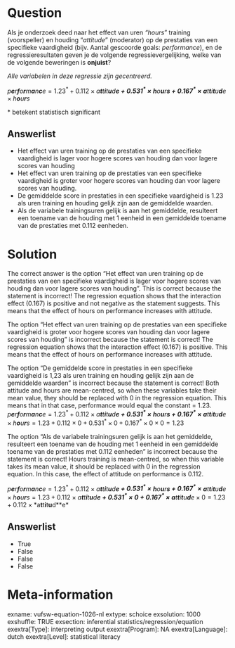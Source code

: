 Question
========
Als je onderzoek deed naar het effect van uren *"hours*" training
(voorspeller) en houding "*attitude*" (moderator) op de prestaties van
een specifieke vaardigheid (bijv. Aantal gescoorde goals:
*performance*), en de regressieresultaten geven je de volgende
regressievergelijking, welke van de volgende beweringen is
**onjuist**?  
  
*Alle variabelen in deze regressie zijn gecentreerd.*  
  
*p**e**r**f**o**r**m**a**n**c**e* = 1.23<sup>\*</sup> + 0.112 × *a**t**t**i**t**u**d**e* + 0.531<sup>\*</sup> × *h**o**u**r**s* + 0.167<sup>\*</sup> × *a**t**t**i**t**u**d**e* × *h**o**u**r**s*  
  
\* betekent statistisch significant

Answerlist
----------
* Het effect van uren training op de prestaties van een specifieke
  vaardigheid is lager voor hogere scores van houding dan voor lagere
  scores van houding
* Het effect van uren training op de prestaties van een specifieke
  vaardigheid is groter voor hogere scores van houding dan voor lagere
  scores van houding.
* De gemiddelde score in prestaties in een specifieke vaardigheid is 1.23
  als uren training en houding gelijk zijn aan de gemiddelde waarden.
* Als de variabele trainingsuren gelijk is aan het gemiddelde, resulteert
  een toename van de houding met 1 eenheid in een gemiddelde toename van
  de prestaties met 0.112 eenheden.

Solution
========





The correct answer is the option "Het effect van uren training op de
prestaties van een specifieke vaardigheid is lager voor hogere scores
van houding dan voor lagere scores van houding". This is correct because
the statement is incorrect! The regression equation shows that the
interaction effect (0.167) is positive and not negative as the statement
suggests. This means that the effect of hours on performance increases
with attitude.  
  
The option "Het effect van uren training op de prestaties van een
specifieke vaardigheid is groter voor hogere scores van houding dan voor
lagere scores van houding" is incorrect because the statement is
correct! The regression equation shows that the interaction effect
(0.167) is positive. This means that the effect of hours on performance
increases with attitude.  
  
The option "De gemiddelde score in prestaties in een specifieke
vaardigheid is 1,23 als uren training en houding gelijk zijn aan de
gemiddelde waarden" is incorrect because the statement is correct! Both
attitude and hours are mean-centred, so when these variables take their
mean value, they should be replaced with 0 in the regression equation.
This means that in that case, performance would equal the constant =
1.23.  
*p**e**r**f**o**r**m**a**n**c**e* = 1.23<sup>\*</sup> + 0.112 × *a**t**t**i**t**u**d**e* + 0.531<sup>\*</sup> × *h**o**u**r**s* + 0.167<sup>\*</sup> × *a**t**t**i**t**u**d**e* × *h**o**u**r**s* = 1.23 + 0.112 × 0 + 0.531<sup>\*</sup> × 0 + 0.167<sup>\*</sup> × 0 × 0 = 1.23  
  
The option "Als de variabele trainingsuren gelijk is aan het gemiddelde,
resulteert een toename van de houding met 1 eenheid in een gemiddelde
toename van de prestaties met 0.112 eenheden" is incorrect because the
statement is correct! Hours training is mean-centred, so when this
variable takes its mean value, it should be replaced with 0 in the
regression equation. In this case, the effect of attitude on performance
is 0.112.  
  
*p**e**r**f**o**r**m**a**n**c**e* = 1.23<sup>\*</sup> + 0.112 × *a**t**t**i**t**u**d**e* + 0.531<sup>\*</sup> × *h**o**u**r**s* + 0.167<sup>\*</sup> × *a**t**t**i**t**u**d**e* × *h**o**u**r**s* = 1.23 + 0.112 × *a**t**t**i**t**u**d**e* + 0.531<sup>\*</sup> × 0 + 0.167<sup>\*</sup> × *a**t**t**i**t**u**d**e* × 0 = 1.23 + 0.112 × *a**t**t**i**t**u**d**e*

Answerlist
----------
* True
* False
* False
* False

Meta-information
================
exname: vufsw-equation-1026-nl
extype: schoice
exsolution: 1000
exshuffle: TRUE
exsection: inferential statistics/regression/equation
exextra[Type]: interpreting output
exextra[Program]: NA
exextra[Language]: dutch
exextra[Level]: statistical literacy

